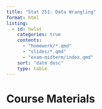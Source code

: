 ```yaml
---
title: "Stat 251: Data Wrangling"
format: html
listing:
  - id: hwlst
    categories: true
    contents: 
      - "homework/*.qmd"
      - "slides/*.qmd"
      - "exam-midterm/index.qmd"
    sort: "date desc"
    type: table
---
```


# Course Materials


::: {#hwlst}
:::
